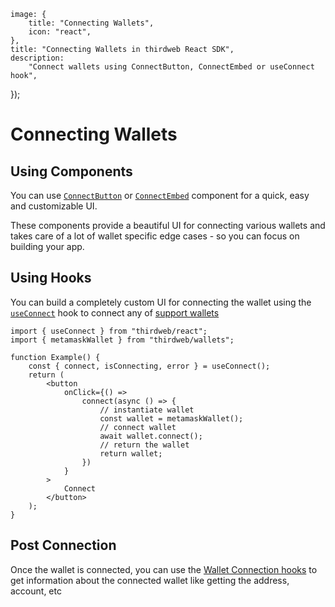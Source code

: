 
	image: {
		title: "Connecting Wallets",
		icon: "react",
	},
	title: "Connecting Wallets in thirdweb React SDK",
	description:
		"Connect wallets using ConnectButton, ConnectEmbed or useConnect hook",
});

# Connecting Wallets

## Using Components

You can use [`ConnectButton`](/typescript/v5/react/components/ConnectButton) or [`ConnectEmbed`](/typescript/v5/react/components/ConnectButton) component for a quick, easy and customizable UI.

These components provide a beautiful UI for connecting various wallets and takes care of a lot of wallet specific edge cases - so you can focus on building your app.

<DocImage src={ConnectWalletHeroImage} />

## Using Hooks

You can build a completely custom UI for connecting the wallet using the [`useConnect`](/references/typescript/v5/useConnect) hook to connect any of [support wallets](/typescript/v5/wallets)

```tsx
import { useConnect } from "thirdweb/react";
import { metamaskWallet } from "thirdweb/wallets";

function Example() {
	const { connect, isConnecting, error } = useConnect();
	return (
		<button
			onClick={() =>
				connect(async () => {
					// instantiate wallet
					const wallet = metamaskWallet();
					// connect wallet
					await wallet.connect();
					// return the wallet
					return wallet;
				})
			}
		>
			Connect
		</button>
	);
}
```

## Post Connection

Once the wallet is connected, you can use the [Wallet Connection hooks](/references/typescript/v5/hooks#wallet-connection) to get information about the connected wallet like getting the address, account, etc
